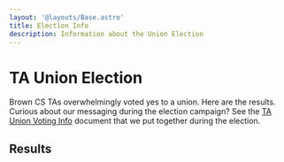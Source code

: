 ```yaml
---
layout: '@layouts/Base.astro'
title: Election Info
description: Information about the Union Election
---
```



# TA Union Election

Brown CS TAs overwhelmingly voted yes to a union. Here are the results. Curious about our messaging during the election campaign? See the [TA Union Voting Info](https://docs.google.com/document/d/1z5ETEk940WT4aarkfgHW5w2vilO0B9TRVONGRYoY77c/edit) document that we put together during the election.

## Results

<ElectionInfo client:load />
